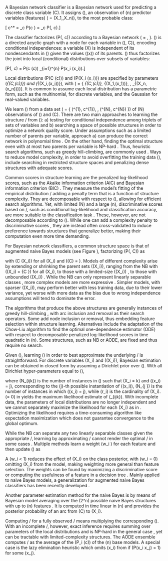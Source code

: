 \section{Background}\label{background}

\label{sec:bcground}

\subsection{Bayesian network
classifiers}\label{bayesian-network-classifiers}

\label{bayesian-networks} A Bayesian network classifier is a Bayesian
network used for predicting a discrete class variable \(C\). It assigns
\(\mathbf{x}\), an observation of \(n\) predictor variables (features)
\(\mathbf{X} = (X_1,\ldots,X_n\)), to the most probable class:

\[ c^* = \argmax_c P(c \mid \mathbf{x}) = \argmax_c P(\mathbf{x}, c).\]

\noindent The classifier factorizes \(P(\mathbf{x}, c)\) according to a
Bayesian network
\(\mathcal{B} = \langle \mathcal{G}, \boldsymbol{ \theta } \rangle\).
\(\mathcal{G}\) is a directed acyclic graph with a node for each 
variable in \((\mathbf{X}, C)\), encoding conditional independences: a
variable \(X\) is independent of its nondescendants in \(\mathcal{G}\)
given the values \(\mathbf{pa}(x)\) of its parents. \(\mathcal{G}\) thus
factorizes the joint into local (conditional) distributions over subsets
of variables:

\[P(\mathbf{x}, c) = P(c \mid \mathbf{pa}(c)) \prod_{i=1}^{n} P(x_i \mid \mathbf{pa}(x_i)).\]

\noindent Local distributions \(P(C \mid \mathbf{pa}(c))\) and \(P(X_i \mid \mathbf{pa}(x_i))\) are specified by parameters \(\boldsymbol{ \theta }_{(C,\mathbf{pa}(c))}\) and \(\boldsymbol{ \theta }_{(X_i,\mathbf{pa}(x_i))}\), with \(\boldsymbol{ \theta } = \{ \boldsymbol{ \theta }_{(C,\mathbf{pa}(c))}, \boldsymbol{ \theta }_{(X_1,\mathbf{pa}(x_1))}, \ldots, \boldsymbol{ \theta }_{(X_n,\mathbf{pa}(x_n))}\}\). It is common to assume each local distribution has a parametric form, such as the multinomial, for discrete variables, and the Gaussian for real-valued variables.

\subsection{Learning structure}\label{learning-structure}

\label{sec:bkg:learning} We learn \(\mathcal{B}\) from a data set
\(\mathcal{D} = \{ (\mathbf{x}^{1}, c^{1}), \ldots, (\mathbf{x}^{N}, c^{N}) \}\)
of \(N\) observations of \(\mathbf{X}\) and \(C\). There are two main
approaches to learning the structure \gstuc/ from \(\mathcal{D}\): a)
testing for conditional independence among triplets of sets of variables and b)
searching a space of possible structures in order to optimize a network
quality score. Under assumptions such as a limited number of parents per
variable, approach a) can produce the correct network in polynomial time
\citep{cheng-greiner02,Tsamardinos2003a}. On the other hand, finding the
optimal structure even with at most two parents per variable is NP-hard
\citep{Chickering2004}. Thus, heuristic search algorithms, such as
greedy hill-climbing, are commonly used \citep[see e.g.,][]{Koller2009}.
Ways to reduce model complexity, in order to avoid overfitting the
training data \(\mathcal{D}\), include searching in restricted structure
spaces and penalizing dense structures with adequate scores.

Common scores in structure learning are the penalized log-likelihood
scores, such as the Akaike information criterion (AIC) \citep{Akaike74}
and Bayesian information criterion (BIC) \citep{Schwarz1978}. They
measure the model's fitting of the empirical distribution \pcxemp/
adding a penalty term that is a function of structure complexity. They
are decomposable with respect to \(\mathcal{G}\), allowing for efficient
search algorithms. Yet, with limited \(N\) and a large \(n\),
discriminative scores based on \pcgx/, such as conditional
log-likelihood and classification accuracy, are more suitable to the
classification task \citep{Friedman1997}. These, however, are not
decomposable according to \(\mathcal{G}\). While one can add a
complexity penalty to discriminative scores
\citep[e.g.,][]{grossman2004}, they are instead often cross-validated to
induce preference towards structures that generalize better, making
their computation even more time demanding.

For Bayesian network classifiers, a common \citep[see][]{Bielza14}
structure space is that of augmented naive Bayes \citep{Friedman1997}
models (see Figure \ref{fig:structures}), factorizing
\(P(\mathbf{X}, C)\) as

\begin{equation}
P(\mathbf{X}, C) = P(C) \prod_{i=1}^{n} P(X_i \mid \mathbf{Pa}(X_i)), \label{eq:augnb}
\end{equation}

\noindent with \(C \in \mathbf{Pa}(X_i)\) for all \(X_i\) and
\(\mathbf{Pa}(C) = \emptyset\). Models of different complexity arise by
extending or shrinking the parent sets \(\mathbf{Pa}(X_i)\), ranging
from the NB \citep{Minsky1961} with \(\mathbf{Pa}(X_i) = \{C \}\) for
all \(X_i\), to those with a limited-size \(\mathbf{Pa}(X_i)\)
\citep{Friedman1997,Sahami1996}, to those with unbounded
\(\mathbf{Pa}(X_i)\) \citep{Pernkopf2003}. While the NB can only
represent linearly separable classes \citep{jaeger2003}, more complex
models are more expressive \citep{Varando2015jmlr}. Simpler models, with
sparser \(\mathbf{Pa}(X_i)\), may perform better with less training
data, due to their lower variance, yet worse with more data as the bias
due to wrong independence assumptions will tend to dominate the error.

The algorithms that produce the above structures are generally instances
of greedy hill-climbing \citep{Keogh2002,Sahami1996}, with arc inclusion
and removal as their search operators. Some \citep[e.g.,][]{Pazzani1996}
add node inclusion or removal, thus embedding feature selection
\citep{Guyon2003} within structure learning. Alternatives include the
adaptation \citep{Friedman1997} of the Chow-Liu \citep{Chow1968}
algorithm to find the optimal one-dependence estimator (ODE) with
respect to decomposable penalized log-likelihood scores in time
quadratic in \(n\). Some structures, such as NB or AODE, are fixed and
thus require no search.

\subsection{Learning parameters}\label{learning-parameters}

Given \(\mathcal{G}\), learning \(\boldsymbol{\theta}\) in order to best
approximate the underlying \PCX/ is straightforward. For discrete
variables \(X_i\) and \(\mathbf{Pa}(X_i)\), Bayesian estimation can be
obtained in closed form by assuming a Dirichlet prior over
\(\boldsymbol{\theta}\). With all Dirichlet hyper-parameters equal to
\(\alpha\),

\begin{equation}
\theta_{ijk} = \frac{N_{ijk} + \alpha}{N_{ \cdot j \cdot } + r_i \alpha},
\label{eq:disparams}
\end{equation}

\noindent where \(N_{ijk}\) is the number of instances in
\(\mathcal{D}\) such that \(X_i = k\) and \(\mathbf{pa}(x_i) = j\),
corresponding to the \(j\)-th possible instantiation of
\(\mathbf{pa}(x_i)\), \(N_{\cdot j \cdot}\) is the number of instances
in which \(\mathbf{pa}(x_i) = j\), while \(r_i\) is the cardinality of
\(X_i\). \(\alpha = 0\) in \req{disparams} yields the maximum likelihood
estimate of \(\theta_{ijk}\). With incomplete data, the parameters of
local distributions are no longer independent and we cannot separately
maximize the likelihood for each \(X_i\) as in \req{disparams}.
Optimizing the likelihood requires a time-consuming algorithm like
expectation maximization \citep{Dempster1977} which does not guarantee
convergence to the global optimum.

While the NB can separate any two linearly separable classes given the
appropriate \mthetas/, learning by approximating \PCX/ cannot render the
optimal \mthetas/ in some cases \citep{jaeger2003}. Multiple methods
\citep{Hall2007,Zaidi2013,Zaidi2017} learn a weight \(w_i \in [0,1]\)
for each feature and then update \(\boldsymbol{\theta}\) as

\begin{equation*}
  \theta_{ijk}^{weighted} = \frac{(\theta_{ijk})^{w_i}}{\sum_{k=1}^{r_i} (\theta_{ijk})^{w_i}}.
\end{equation*}

\noindent A \(w_i < 1\) reduces the effect of \(X_i\) on the class
posterior, with \(w_i = 0\) omitting \(X_i\) from the model, making
weighting more general than feature selection. The weights can be found
by maximizing a discriminative score \citep{Zaidi2013} or computing the
usefulness of a feature in a decision tree \citep{Hall2007}. Mainly
applied to naive Bayes models, a generalization for augmented naive
Bayes classifiers has been recently developed \citep{Zaidi2017}.

Another parameter estimation method for the naive Bayes is by means of
Bayesian model averaging over the \(2^n\) possible naive Bayes
structures with up to \(n\) features \citep{Dash2002}. It is computed in
time linear in \(n\) and provides the posterior probability of an arc
from \(C\) to \(X_i\).

\subsection{Inference}\label{inference}

Computing \pcgx/ for a fully observed \x/ means multiplying the
corresponding \(\boldsymbol{\theta}\). With an incomplete \x/, however,
exact inference requires summing over parameters of the local
distributions and is NP-hard in the general case \citep{cooper1990}, yet
can be tractable with limited-complexity structures. The AODE ensemble
computes \pcgx/ as the average of the \(P_i (c\mid\mathbf{x})\) of the
\(n\) base models. A special case is the lazy elimination
\citep{zheng2006efficient} heuristic which omits \(x_i\) from
\req{augnb} if \(P(x_i \mid x_j) = 1\) for some \(x_j\).
